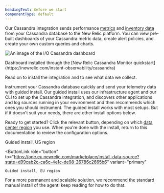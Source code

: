 ```yaml
---
headingText: Before we start
componentType: default
---
```




Our Cassandra integration sends performance [metrics](#metrics) and [inventory data](#inventory) from your Cassandra database to the New Relic platform. You can view pre-built dashboards of your Cassandra metric data, create alert policies, and create your own custom queries and charts.

<img
    title="cassandra-dashboard"
    alt="An image of the I/O Cassandra dashboard"
    src={infrastructureCassandraDashboard}
/>

<figcaption>
Dashboard installed through the [New Relic Cassandra Monitor quickstart](https://newrelic.com/instant-observability/cassandra)
</figcaption>

Read on to install the integration and to see what data we collect.


<Callout variant="tip">

Instrument your Cassandra database quickly and send your telemetry data with guided install. Our guided install uses our infrastructure agent and our CLI to set up the Cassandra integration, and discovers other applications and log sources running in your environment and then recommends which ones you should instrument. The guided install works with most setups. But if it doesn't suit your needs, there are other install options below.

</Callout>

Ready to get started? Click the relevant button, depending on which [data center region](/docs/accounts/accounts-billing/account-setup/choose-your-data-center) you use. When you're done with the install, return to this documentation to review the configuration options. 

<ButtonGroup>
  <ButtonLink
    role="button"
    to="https://one.newrelic.com/marketplace/install-data-source?state=d99cab2c-ca6c-4e1c-de98-26786c2665b6"
    variant="primary"
  >
    Guided install, US region
  </ButtonLink>

  <ButtonLink
    role="button"
    to="https://one.eu.newrelic.com/marketplace/install-data-source?state=d99cab2c-ca6c-4e1c-de98-26786c2665b6"
    variant="primary"
  >
    Guided install, EU region
  </ButtonLink>
</ButtonGroup>

For a more permanent and scalable solution, we recommend the standard manual install of the agent: keep reading for how to do that.
